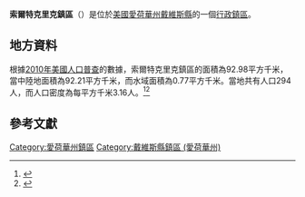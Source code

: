 {{noteTA
|G1=USState
|G2=地名
|G3=Unit
}}
{{Infobox settlement
|official_name            = 索爾特克里克鎮區
|native_name = Salt Creek Township
|settlement_type          = [[行政鎮區|行政鎮區]]
|image_skyline            = 
|imagesize                = 
|image_map                = Map highlighting Salt Creek Township, Davis County, Iowa.svg
|mapsize                  = 250px
|pushpin_map  =USA Iowa
|pushpin_label = 索爾特克里克鎮區
|pushpin_label_position   = top
|pushpin_map_caption      = 索爾特克里克鎮區在愛荷華州的位置
|subdivision_type         = [[世界政區索引|國家]]
|subdivision_type1        = [[美国州份|州份]]
|subdivision_type2        = [[愛荷華州行政区划|縣]]
|subdivision_name         = [[美国|美国]]
|subdivision_name1        = [[愛荷華州|愛荷華州]]
|subdivision_name2        = [[戴維斯縣_(愛荷華州)|戴維斯縣]]
|elevation_ft             = 751
|elevation_m              = 229
|timezone                 = [[北美中部時區|北美中部時區]]
|area_total_km2           = 92.98
|area_land_km2            = 92.21
|area_water_km2           = 0.77
|area_total_sq_mi         = 
|area_land_sq_mi          = 
|area_water_sq_mi         = 
|population_as_of         = [[2010年美國人口普查|2010]]
|population_footnotes     = 
|population_total         = 294
|population_density_km2   = auto
|population_density_sq_mi = auto
|utc_offset               = -6
|coordinates              = {{coord|40|51|56|N|92|13|56|W|type:city_region:US-AL_source:GNS-enwiki|display=inline,title}}
| coor_pinpoint           = 
| coordinates_footnotes   = 
|timezone_DST             = CDT
|utc_offset_DST           = -5
|postal_code_type         = [[美國郵區編號|郵區編號]]
|postal_code              = 
|area_code                = {{link-en|电话区号641|Area code 641|641}}
|blank_name = [[地名信息系统|GNIS ID]]
|blank_info = 468658
}}
'''索爾特克里克鎮區'''（{{lang-en|Salt Creek Township}}）是位於[[美國|美國]][[愛荷華州|愛荷華州]][[戴維斯縣_(愛荷華州)|戴維斯縣]]的一個[[行政鎮區|行政鎮區]]。

== 地方資料 ==
根據[[2010年美國人口普查|2010年美國人口普查]]的數據，索爾特克里克鎮區的面積為92.98平方千米，當中陸地面積為92.21平方千米，而水域面積為0.77平方千米。當地共有人口294人，而人口密度為每平方千米3.16人。<ref name="GR8">{{cite web|url=http://factfinder2.census.gov|publisher=[[美国人口调查局|美国人口调查局]]|accessdate=2011-05-14|title=American FactFinder|archive-date=2013-09-11|archive-url=https://web.archive.org/web/20130911234518/http://factfinder2.census.gov/|dead-url=no}}</ref><ref>{{cite web|url=https://www.citypopulation.de/en/usa/iowa/admin/|title=USA: Iowa (Counties and Townships) - City Population}}</ref>

== 參考文獻 ==
{{reflist}}

{{戴維斯縣 (愛荷華州)}}

{{DEFAULTSORT:Salt Creek Township}}
[[Category:愛荷華州鎮區|Category:愛荷華州鎮區]]
[[Category:戴維斯縣鎮區_(愛荷華州)|Category:戴維斯縣鎮區 (愛荷華州)]]

{{Iowa-geo-stub}}